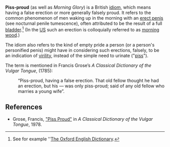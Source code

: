 {{rfv}}
'''Piss-proud''' (as well as ''Morning Glory'') is a British [[idiom]], which means having a false erection or more generally  falsely proud. It refers to the common phenomenon of men waking up in the morning with an [[erection|erect penis]] (see nocturnal penile tumescence), often attributed to be the result of a full [[bladder]].<ref>See for example ''[[The Oxford English Dictionary]].</ref> (In the [[US]] such an erection is colloquially referred to as [[morning wood]].)

The idiom also refers to the kind of empty pride a person (or a person's personified penis) might have in considering such erections, falsely, to be an indication of [[virility]], instead of the simple need to urinate ("[[piss]]").

The term is mentioned in Francis Grose’s ''A Classical Dictionary of the Vulgar Tongue'', (1785):

:“Piss-proud, having a false erection. That old fellow thought he had an erection, but his &mdash; was only piss-proud; said of any old fellow who marries a young wife”.


==References==
* Grose, Francis, [http://www.gutenberg.org/etext/5402 "Piss Proud"] in ''A Classical Dictionary of the Vulgar Tongue'', 1978.